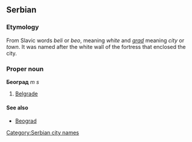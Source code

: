 ==Serbian==
===Etymology===
From Slavic words ''beli'' or ''beo'', meaning ''white'' and ''[[grad]]'' meaning ''city'' or ''town''.  It was named after the white wall of the fortress that enclosed the city.
===Proper noun===
'''Београд''' ''m s''
#[[Belgrade]]
====See also====
*[[Beograd]]
[[Category:Serbian city names]]